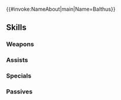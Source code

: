 {{#invoke:NameAbout|main|Name=Balthus}}{{HeroPage Tabs}}
{{Hero Infobox
|Name=Balthus
|Title=King of Grappling
|WeaponType=Green Axe
|MoveType=Infantry
|Origin=Fire Emblem: Three Houses
|Gender=Male
|actorEN=Aaron Hedrick
|actorJP=木村昴
|artist=まじ
|randomStartTime=2021-10-17T07:00:00Z
|additionDate=September 17, 2021
|releaseDate=September 17, 2021
|poolDate=October 7, 2021
|poolRarities=3,4
|cv1=12
|cv2=450200
|TagID=バルタザール
|InternalID=710
|Properties=
|description=Former noble who ran away to Abyss due to money problems. Revels in competition as Leicester's King of Grappling. Appears in Fire Emblem: Three Houses.
}}
{{Stats Page
|Lv1HP=19|Lv1ATK=12|Lv1SPD=5|Lv1DEF=11|Lv1RES=7
|GRHP=65|GRATK=70|GRSPD=45|GRDEF=60|GRRES=55
}}
==Skills==
===Weapons===
{{Weapons Table
|weapon1=Iron Axe
|weapon1Default=1
|weapon1Unlock=1
|weapon2=Steel Axe
|weapon2Default=2
|weapon2Unlock=2
|weapon3=Instant Axe
|weapon3Default=4
|weapon3Unlock=3
|weapon4=Instant Axe+
|weapon4Default=5
|weapon4Unlock=5
}}
===Assists===
{{Assists Table}}
===Specials===
{{Specials Table
|special1=Glowing Ember
|special1Default=4
|special1Unlock=3
|special2=Ignis
|special2Unlock=4
}}
===Passives===
{{Passives Table
|passiveA1=Brazen Atk/Def 1
|passiveA2=Brazen Atk/Def 2
|passiveA3=Brazen Atk/Def 3
|passiveA1Unlock=1
|passiveA2Unlock=2
|passiveA3Unlock=4
|passiveC1=Close Guard 1
|passiveC2=Close Guard 2
|passiveC3=Close Guard 3
|passiveC1Unlock=3
|passiveC2Unlock=4
|passiveC3Unlock=5
}}
{{Heroes Navbox}}